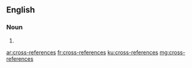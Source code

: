 ==English==

===Noun===
{{head|en|plural}}

# {{plural of|cross-reference|lang=en|nocat=1}}

[[ar:cross-references]]
[[fr:cross-references]]
[[ku:cross-references]]
[[mg:cross-references]]